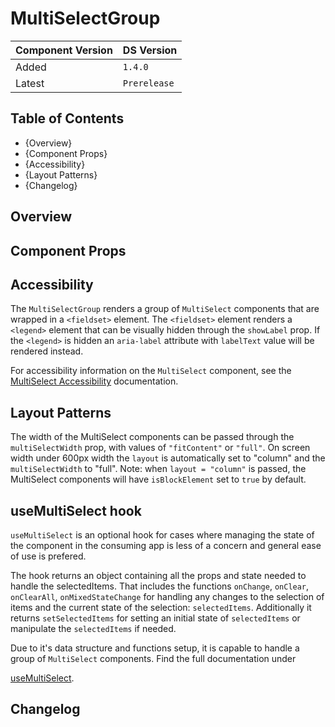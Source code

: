 

<Meta of={MultiSelectGroupStories} />

# MultiSelectGroup

| Component Version | DS Version   |
| ----------------- | ------------ |
| Added             | `1.4.0`      |
| Latest            | `Prerelease` |

## Table of Contents

- {<Link href="#overview" target="_self">Overview</Link>}
- {<Link href="#component-props" target="_self">Component Props</Link>}
- {<Link href="#accessibility" target="_self">Accessibility</Link>}
- {<Link href="#layout-patterns" target="_self">Layout Patterns</Link>}
- {<Link href="#changelog" target="_self">Changelog</Link>}

## Overview

<Description of={MultiSelectGroupStories} />

## Component Props

<Canvas of={MultiSelectGroupStories.WithControls} />

<ArgTypes of={MultiSelectGroupStories.WithControls} />

## Accessibility

The `MultiSelectGroup` renders a group of `MultiSelect` components that are wrapped
in a `<fieldset>` element. The `<fieldset>` element renders a `<legend>` element
that can be visually hidden through the `showLabel` prop. If the `<legend>` is
hidden an `aria-label` attribute with `labelText` value will be rendered instead.

For accessibility information on the `MultiSelect` component, see the
[MultiSelect Accessibility](../?path=/docs/components-form-elements-multiselect--docs#accessibility) documentation.

## Layout Patterns

The width of the MultiSelect components can be passed through the
`multiSelectWidth` prop, with values of `"fitContent"` or `"full"`.
On screen width under 600px width the `layout` is automatically set to "column"
and the `multiSelectWidth` to "full". Note: when `layout = "column"` is passed,
the MultiSelect components will have `isBlockElement` set to `true` by default.

<Canvas of={MultiSelectGroupStories.LayoutPatterns} />

## useMultiSelect hook

`useMultiSelect` is an optional hook for
cases where managing the state of the component in the consuming app is less
of a concern and general ease of use is prefered.

The hook returns an object containing all the props and state needed to handle
the selectedItems. That includes the functions `onChange`, `onClear`, `onClearAll`,
`onMixedStateChange` for handling any changes to the selection of items and the
current state of the selection: `selectedItems`. Additionally it returns
`setSelectedItems` for setting an initial state of `selectedItems` or manipulate
the `selectedItems` if needed.

Due to it's data structure and functions setup, it is capable to handle a group
of `MultiSelect` components. Find the full documentation under

[useMultiSelect](../?path=/docs/hooks-usemultiselect--docs).

## Changelog

<ComponentChangelogTable changelogData={changelogData} />
